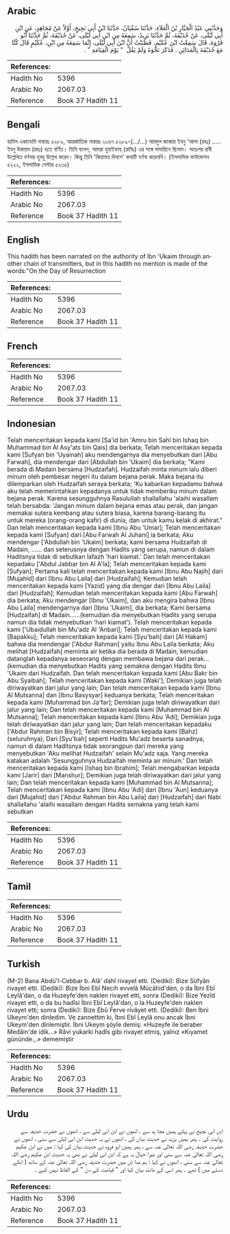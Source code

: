 ## Arabic


<div dir="rtl" lang="ar" style={{fontSize:'larger',backgroundColor:'#f8f9fa',padding:20}}>
وَحَدَّثَنِي عَبْدُ الْجَبَّارِ بْنُ الْعَلاَءِ، حَدَّثَنَا سُفْيَانُ، حَدَّثَنَا ابْنُ أَبِي نَجِيحٍ، أَوَّلاً عَنْ مُجَاهِدٍ، عَنِ ابْنِ أَبِي لَيْلَى، عَنْ حُذَيْفَةَ، ثُمَّ حَدَّثَنَا يَزِيدُ، سَمِعَهُ مِنِ ابْنِ أَبِي لَيْلَى، عَنْ حُذَيْفَةَ، ثُمَّ حَدَّثَنَا أَبُو فَرْوَةَ، قَالَ سَمِعْتُ ابْنَ عُكَيْمٍ، فَظَنَنْتُ أَنَّ ابْنَ أَبِي لَيْلَى، إِنَّمَا سَمِعَهُ مِنِ ابْنِ، عُكَيْمٍ قَالَ كُنَّا مَعَ حُذَيْفَةَ بِالْمَدَائِنِ ‏.‏ فَذَكَرَ نَحْوَهُ وَلَمْ يَقُلْ ‏ "‏ يَوْمَ الْقِيَامَةِ ‏"‏ ‏.‏
</div>
<div style={{backgroundColor:'#f8f9fa',padding:20, marginBottom: 10}}><table> <thead> <tr> <th>References:</th> <th></th> </tr> </thead> <tbody><tr><td>Hadith No</td><td>5396</td></tr><tr><td>Arabic No</td><td>2067.03</td></tr><tr><td>Reference</td><td>Book 37 Hadith 11</td></tr></tbody></table></div>

## Bengali


<div dir="ltr" lang="bn" style={{fontSize:'larger',backgroundColor:'#f8f9fa',padding:20}}>
হাদিস একাডেমি নাম্বারঃ ৫২৮৯, আন্তর্জাতিক নাম্বারঃ ২০৬৭ ৫২৮৯-(…/…) আবদুল জাব্বার ইবনু 'আলা (রহঃ) ..... ইবনু উকায়ম (রহঃ) হতে বর্ণিত। তিনি বলেন, আমরা হুযাইফাহ্ (রাযিঃ) এর সঙ্গে মাদায়িনে ছিলাম। অতঃপর রাবী উল্লেখিত বর্ণনার হুবহু উল্লেখ করেন। কিন্তু তিনি 'কিয়ামত দিবসে' কথাটি বর্ণনা করেননি। (ইসলামিক ফাউন্ডেশন ৫২২২, ইসলামিক সেন্টার ৫২৩৫)
</div>
<div style={{backgroundColor:'#f8f9fa',padding:20, marginBottom: 10}}><table> <thead> <tr> <th>References:</th> <th></th> </tr> </thead> <tbody><tr><td>Hadith No</td><td>5396</td></tr><tr><td>Arabic No</td><td>2067.03</td></tr><tr><td>Reference</td><td>Book 37 Hadith 11</td></tr></tbody></table></div>

## English


<div dir="ltr" lang="en" style={{fontSize:'larger',backgroundColor:'#f8f9fa',padding:20}}>
This hadith has been narrated on the authority of lbn 'Ukaim through another chain of transmitters, but in this hadith no mention is made of the words:"On the Day of Resurrection
</div>
<div style={{backgroundColor:'#f8f9fa',padding:20, marginBottom: 10}}><table> <thead> <tr> <th>References:</th> <th></th> </tr> </thead> <tbody><tr><td>Hadith No</td><td>5396</td></tr><tr><td>Arabic No</td><td>2067.03</td></tr><tr><td>Reference</td><td>Book 37 Hadith 11</td></tr></tbody></table></div>

## French


<div dir="ltr" lang="fr" style={{fontSize:'larger',backgroundColor:'#f8f9fa',padding:20}}>

</div>
<div style={{backgroundColor:'#f8f9fa',padding:20, marginBottom: 10}}><table> <thead> <tr> <th>References:</th> <th></th> </tr> </thead> <tbody><tr><td>Hadith No</td><td>5396</td></tr><tr><td>Arabic No</td><td>2067.03</td></tr><tr><td>Reference</td><td>Book 37 Hadith 11</td></tr></tbody></table></div>

## Indonesian


<div dir="ltr" lang="id" style={{fontSize:'larger',backgroundColor:'#f8f9fa',padding:20}}>
Telah menceritakan kepada kami [Sa'id bin 'Amru bin Sahl bin Ishaq bin Muhammad bin Al Asy'ats bin Qais] dia berkata; Telah menceritakan kepada kami [Sufyan bin 'Uyainah] aku mendengarnya dia menyebutkan dari [Abu Farwah], dia mendengar dari [Abdullah bin 'Ukaim] dia berkata; "Kami berada di Madain bersama [Hudzaifah]. Hudzaifah minta minum lalu diberi minum oleh pembesar negeri itu dalam bejana perak. Maka bejana itu dilemparkan oleh Hudzaifah seraya berkata; 'Ku kabarkan kepadamu bahwa aku telah memerintahkan kepadanya untuk tidak memberiku minum dalam bejana perak. Karena sesungguhnya Rasulullah shallallahu 'alaihi wasallam telah bersabda: 'Jangan minum dalam bejana emas atau perak, dan jangan memakai sutera kembang atau sutera biasa, karena barang-barang itu untuk mereka (orang-orang kafir) di dunia, dan untuk kamu kelak di akhirat." Dan telah menceritakan kepada kami [Ibnu Abu 'Umar]; Telah menceritakan kepada kami [Sufyan] dari [Abu Farwah Al Juhani] ia berkata; Aku mendengar ['Abdullah bin 'Ukaim] berkata; kami bersama Hudzaifah di Madain, …… dan seterusnya dengan Hadits yang serupa, namun di dalam Haditsnya tidak di sebutkan lafazh 'hari kiamat.' Dan telah menceritakan kepadaku ['Abdul Jabbar bin Al A'la]; Telah menceritakan kepada kami [Sufyan]; Pertama kali telah menceritakan kepada kami [Ibnu Abu Najih] dari [Mujahid] dari [Ibnu Abu Laila] dari [Hudzaifah]; Kemudian telah menceritakan kepada kami [Yazid] yang dia dengar dari [Ibnu Abu Laila] dari [Hudzaifah]; Kemudian telah menceritakan kepada kami [Abu Farwah] dia berkata; Aku mendengar [Ibnu 'Ukaim], dan aku mengira bahwa [Ibnu Abu Laila] mendengarnya dari [Ibnu 'Ukaim], dia berkata; Kami bersama [Hudzaifah] di Madain……(kemudian dia menyebutkan Hadits yang serupa namun dia tidak menyebutkan 'hari kiamat'). Telah menceritakan kepada kami ['Ubaidullah bin Mu'adz Al 'Anbari]; Telah menceritakan kepada kami [Bapakku]; Telah menceritakan kepada kami [Syu'bah] dari [Al Hakam] bahwa dia mendengar ['Abdur Rahman] yaitu Ibnu Abu Laila berkata; Aku melihat [Hudzaifah] meminta air ketika dia berada di Madain, kemudian datanglah kepadanya seseorang dengan membawa bejana dari perak… (kemudian dia menyebutkan Hadits yang semakna dengan Hadits Ibnu 'Ukaim dari Hudzaifah. Dan telah menceritakan kepada kami [Abu Bakr bin Abu Syaibah]; Telah menceritakan kepada kami [Waki']; Demikian juga telah diriwayatkan dari jalur yang lain; Dan telah menceritakan kepada kami [Ibnu Al Mutsanna] dan [Ibnu Basysyar] keduanya berkata; Telah menceritakan kepada kami [Muhammad bin Ja'far]; Demikian juga telah diriwayatkan dari jalur yang lain; Dan telah menceritakan kepada kami [Muhammad bin Al Mutsanna]; Telah menceritakan kepada kami [Ibnu Abu 'Adi]; Demikian juga telah diriwayatkan dari jalur yang lain; Dan telah menceritakan kepadaku ['Abdur Rahman bin Bisyr]; Telah menceritakan kepada kami [Bahz] (seluruhnya), Dari [Syu'bah] seperti Hadits Mu'adz beserta sanadnya, namun di dalam Haditsnya tidak seorangpun dari mereka yang menyebutkan 'Aku melihat Hudzaifah' selain Mu'adz saja. Yang mereka katakan adalah 'Sesungguhnya Hudzaifah meminta air minum.' Dan telah menceritakan kepada kami [Ishaq bin Ibrahim]; Telah mengabarkan kepada kami [Jarir] dari [Manshur]; Demikian juga telah diriwayatkan dari jalur yang lain; Dan telah menceritakan kepada kami [Muhammad bin Al Mutsanna]; Telah menceritakan kepada kami [Ibnu Abu 'Adi] dari [Ibnu 'Aun] keduanya dari [Mujahid] dari ['Abdur Rahman bin Abu Laila] dari [Hudzaifah] dari Nabi shallallahu 'alaihi wasallam dengan Hadits semakna yang telah kami sebutkan
</div>
<div style={{backgroundColor:'#f8f9fa',padding:20, marginBottom: 10}}><table> <thead> <tr> <th>References:</th> <th></th> </tr> </thead> <tbody><tr><td>Hadith No</td><td>5396</td></tr><tr><td>Arabic No</td><td>2067.03</td></tr><tr><td>Reference</td><td>Book 37 Hadith 11</td></tr></tbody></table></div>

## Tamil


<div dir="ltr" lang="ta" style={{fontSize:'larger',backgroundColor:'#f8f9fa',padding:20}}>

</div>
<div style={{backgroundColor:'#f8f9fa',padding:20, marginBottom: 10}}><table> <thead> <tr> <th>References:</th> <th></th> </tr> </thead> <tbody><tr><td>Hadith No</td><td>5396</td></tr><tr><td>Arabic No</td><td>2067.03</td></tr><tr><td>Reference</td><td>Book 37 Hadith 11</td></tr></tbody></table></div>

## Turkish


<div dir="ltr" lang="tr" style={{fontSize:'larger',backgroundColor:'#f8f9fa',padding:20}}>
(M-2) Bana Abdü'l-Cebbar b. Alâ' dahî rivayet etti. (Dediki): Bize Süfyân rivayet etti. (Dediki): Bize İbni Ebî Necih evvelâ Mücâhid'den, o da İbni Ebî Leylâ'dan, o da Huzeyfe'den naklen rivayet etti, sonra (Dediki): Bize Yezîd rivayet etti, o da bu hadîsi İbni Ebî Leylâ'dan, o la Huzeyfe'den naklen rivayet etti; sonra (Dediki): Bize Ebû Ferve rivâyet etti. (Dediki): Ben İbni Ukeym'den dinledim. Ve zannettim ki, İbni Ebî Leylâ onu ancak İbni Ukeym'den dinlemiştir. İbni Ukeym şöyle demiş: «Huzeyfe ile beraber Medâin'de idik...» Râvi yukarki hadîs gibi rivayet etmiş, yalnız «Kıyamet gününde.,.» dememiştir
</div>
<div style={{backgroundColor:'#f8f9fa',padding:20, marginBottom: 10}}><table> <thead> <tr> <th>References:</th> <th></th> </tr> </thead> <tbody><tr><td>Hadith No</td><td>5396</td></tr><tr><td>Arabic No</td><td>2067.03</td></tr><tr><td>Reference</td><td>Book 37 Hadith 11</td></tr></tbody></table></div>

## Urdu


<div dir="rtl" lang="ur" style={{fontSize:'larger',backgroundColor:'#f8f9fa',padding:20}}>
ابن ابی نجيح نے پہلے ہمیں مجا ہد سے ، انھوں نے ابن ابی لیلیٰ سے ، انھوں نے حضرت حذیفہ سے روایت کی ۔ پھر ہمیں یزید نے حدیث بیان کی ، انھوں نے یہ حدیث ابن ابی لیلیٰ سے سنی ، انھوں نے حضرت حذیفہ رضی اللہ تعالیٰ عنہ سے ، پھر ہمیں ابو فروہ نے حدیث بیان کی کہا : میں نے ابن عکیم رضی اللہ تعالیٰ عنہ سے سنی اور میرا خیال یہ ہے کہ ابن ابی لیلیٰ نے بھی یہ حدیث ابن عکیم رضی اللہ تعالیٰ عنہ سے سنی ، انھوں نے کہا : ہم مدا ئن میں حضرت حذیفہ رضی اللہ تعالیٰ عنہ کے ساتھ ( انکے دستے میں ) تھے ۔ پھر اسی کے مانند بیان کیا اور " قیامت کے دن " کے الفاظ نہیں کہے ۔
</div>
<div style={{backgroundColor:'#f8f9fa',padding:20, marginBottom: 10}}><table> <thead> <tr> <th>References:</th> <th></th> </tr> </thead> <tbody><tr><td>Hadith No</td><td>5396</td></tr><tr><td>Arabic No</td><td>2067.03</td></tr><tr><td>Reference</td><td>Book 37 Hadith 11</td></tr></tbody></table></div>